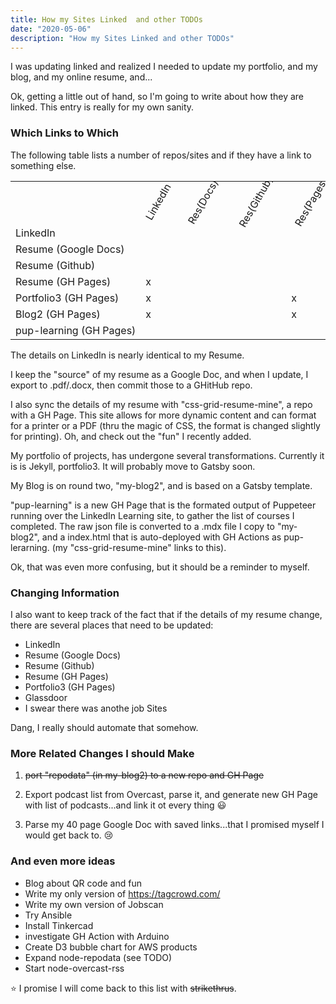```yaml
---
title: How my Sites Linked  and other TODOs
date: "2020-05-06"
description: "How my Sites Linked and other TODOs"
---
```


I was updating linked and realized I needed to update my portfolio, and my blog, and my
online resume, and...

Ok, getting a little out of hand, so I'm going to write about how they are linked.
This entry is really for my own sanity.

### Which Links to Which

The following table lists a number of repos/sites and if they have a link to something else.

<table>
  <tr> 
    <td style="transform: rotate(-60deg); padding: 20px 0px 30px 0px;"> </td>    
    <td style="transform: rotate(-60deg); padding: 20px 0px 30px 0px;">LinkedIn</td>  
    <td style="transform: rotate(-60deg); padding: 20px 0px 30px 0px;">Res(Docs)</td>  
    <td style="transform: rotate(-60deg); padding: 20px 0px 30px 0px;">Res(Github)</td> 
    <td style="transform: rotate(-60deg); padding: 20px 0px 30px 0px;">Res(Pages)</td>  
    <td style="transform: rotate(-60deg); padding: 20px 0px 30px 0px;">Port3</td>  
    <td style="transform: rotate(-60deg); padding: 20px 0px 30px 0px;">Blog2</td>  
    <td style="transform: rotate(-60deg); padding: 20px 0px 30px 0px;">Learning</td>  
  </tr>
  <tr> <td style="white-space: nowrap;">LinkedIn</td>                <td> </td>  <td> </td>  <td> </td>  <td> </td>  <td>x</td>  <td>x</td>  <td> </td>  </tr>
  <tr> <td style="white-space: nowrap;">Resume (Google Docs)</td>    <td> </td>  <td> </td>  <td> </td>  <td> </td>  <td> </td>  <td> </td>  <td> </td>  </tr>
  <tr> <td style="white-space: nowrap;">Resume (Github)</td>         <td> </td>  <td> </td>  <td> </td>  <td> </td>  <td> </td>  <td> </td>  <td> </td>  </tr>
  <tr> <td style="white-space: nowrap;">Resume (GH Pages)</td>       <td>x</td>  <td> </td>  <td> </td>  <td> </td>  <td>x</td>  <td>x</td>  <td>x</td>  </tr>
  <tr> <td style="white-space: nowrap;">Portfolio3 (GH Pages)</td>   <td>x</td>  <td> </td>  <td> </td>  <td>x</td>  <td> </td>  <td>x</td>  <td>x</td>  </tr>
  <tr> <td style="white-space: nowrap;">Blog2 (GH Pages)</td>        <td>x</td>  <td> </td>  <td> </td>  <td>x</td>  <td>x</td>  <td> </td>  <td>x</td>  </tr>
  <tr> <td style="white-space: nowrap;">pup-learning (GH Pages)</td> <td> </td>  <td> </td>  <td> </td>  <td> </td>  <td> </td>  <td> </td>  <td> </td>  </tr>
</table>


The details on LinkedIn is nearly identical to my Resume.

I keep the "source" of my resume as a Google Doc, and when I update, I export to .pdf/.docx, then commit those to a GHitHub repo.

I also sync the details of my resume with "css-grid-resume-mine", a repo with a GH Page.  This site allows for more dynamic content and
can format for a printer or a PDF (thru the magic of CSS, the format is changed slightly for printing).  Oh, and check out
the "fun" I recently added.

My portfolio of projects, has undergone several transformations.  Currently it is is Jekyll, portfolio3.  It will probably move to Gatsby soon.

My Blog is on round two, "my-blog2", and is based on a Gatsby template.

"pup-learning" is a new GH Page that is the formated output of Puppeteer running over the LinkedIn Learning site, to gather the list of courses
I completed.  The raw json file is converted to a .mdx file I copy to "my-blog2", and a index.html that is auto-deployed with GH Actions
as pup-lerarning.  (my "css-grid-resume-mine" links to this).

Ok, that was even more confusing, but it should be a reminder to myself.



### Changing Information

I also want to keep track of the fact that if the details of my resume change, there are several
places that need to be updated:

- LinkedIn
- Resume (Google Docs)
- Resume (Github)
- Resume (GH Pages)
- Portfolio3 (GH Pages)
- Glassdoor
- I swear there was anothe job Sites

Dang, I really should automate that somehow.

### More Related Changes I should Make

1) ~~port "repodata" (in my-blog2) to a new repo and GH Page~~

2) Export podcast list from Overcast, parse it, and generate new GH Page with list of podcasts...and link it ot every thing :smiley:

3) Parse my 40 page Google Doc with saved links...that I promised myself I would get back to. :cry:

### And even more ideas

- Blog about QR code and fun
- Write my only version of https://tagcrowd.com/
- Write my own version of Jobscan
- Try Ansible
- Install Tinkercad
- investigate GH Action with Arduino
- Create D3 bubble chart for AWS products
- Expand node-repodata (see TODO)
- Start node-overcast-rss


:star: I promise I will come back to this list with ~~strikethrus~~.


